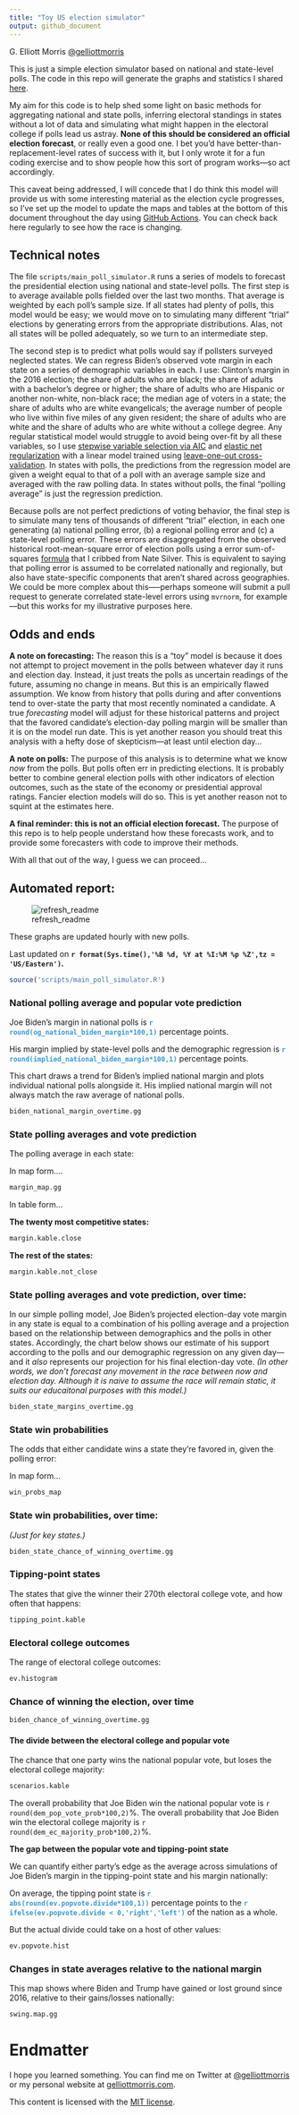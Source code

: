 ```yaml
---
title: "Toy US election simulator"
output: github_document
---
```


G. Elliott Morris [\@gelliottmorris](https://www.twitter.com/gelliottmorris)

This is just a simple election simulator based on national and state-level polls. The code in this repo will generate the graphs and statistics I shared [here](https://twitter.com/gelliottmorris/status/1257331350618726400?s=20).

My aim for this code is to help shed some light on basic methods for aggregating national and state polls, inferring electoral standings in states without a lot of data and simulating what might happen in the electoral college if polls lead us astray. **None of this should be considered an official election forecast**, or really even a good one. I bet you'd have better-than-replacement-level rates of success with it, but I only wrote it for a fun coding exercise and to show people how this sort of program works---so act accordingly.

This caveat being addressed, I will concede that I do think this model will provide us with some interesting material as the election cycle progresses, so I've set up the model to update the maps and tables at the bottom of this document throughout the day using [GitHub Actions](https://github.com/features/actions). You can check back here regularly to see how the race is changing.


## Technical notes

The file `scripts/main_poll_simulator.R` runs a series of models to forecast the presidential election using national and state-level polls. The first step is to average available polls fielded over the last two months. That average is weighted by each poll's sample size. If all states had plenty of polls, this model would be easy; we would move on to simulating many different "trial" elections by generating errors from the appropriate distributions. Alas, not all states will be polled adequately, so we turn to an intermediate step.

The second step is to predict what polls would say if pollsters surveyed neglected states. We can regress Biden's observed vote margin in each state on a series of demographic variables in each. I use: Clinton's margin in the 2016 election; the share of adults who are black; the share of adults with a bachelor's degree or higher; the share of adults who are Hispanic or another non-white, non-black race; the median age of voters in a state; the share of adults who are white evangelicals; the average number of people who live within five miles of any given resident; the share of adults who are white and the share of adults who are white without a college degree. Any regular statistical model would struggle to avoid being over-fit by all these variables, so I use [stepwise variable selection via AIC](https://en.wikipedia.org/wiki/Stepwise_regression) and [elastic net regularization](https://en.wikipedia.org/wiki/Elastic_net_regularization) with a linear model trained using [leave-one-out cross-validation](https://www.cs.cmu.edu/~schneide/tut5/node42.html). In states with polls, the predictions from the regression model are given a weight equal to that of a poll with an average sample size and averaged with the raw polling data. In states without polls, the final "polling average" is just the regression prediction.

Because polls are not perfect predictions of voting behavior, the final step is to simulate many tens of thousands of different "trial" election, in each one generating (a) national polling error, (b) a regional polling error and (c) a state-level polling error. These errors are disaggregated from the observed historical root-mean-square error of election polls using a error sum-of-squares [formula](https://fivethirtyeight.com/features/how-fivethirtyeight-calculates-pollster-ratings/) that I cribbed from Nate Silver. This is equivalent to saying that polling error is assumed to be correlated nationally and regionally, but also have state-specific components that aren't shared across geographies. We could be more complex about this—--perhaps someone will submit a pull request to generate correlated state-level errors using `mvrnorm`, for example---but this works for my illustrative purposes here.


## Odds and ends

**A note on forecasting:** The reason this is a "toy" model is because it does not attempt to project movement in the polls between whatever day it runs and election day. Instead, it just treats the polls as uncertain readings of the future, assuming no change in means. But this is an empirically flawed assumption. We know from history that polls during and after conventions tend to over-state the party that most recently nominated a candidate. A true _forecasting_ model will adjust for these historical patterns and project that the favored candidate's election-day polling margin will be smaller than it is on the model run date. This is yet another reason you should treat this analysis with a hefty dose of skepticism---at least until election day...

**A note on polls:** The purpose of this analysis is to determine what we know _now_ from the polls. But polls often err in predicting elections. It is probably better to combine general election polls with other indicators of election outcomes, such as the state of the economy or presidential approval ratings. Fancier election models will do so. This is yet another reason not to squint at the estimates here. 

**A final reminder: this is not an official election forecast.** The purpose of this repo is to help people understand how these forecasts work, and to provide some forecasters with code to improve their methods. 

With all that out of the way, I guess we can proceed...


## Automated report:

![refresh_readme](https://github.com/elliottmorris/toy-us-election-simulator/workflows/refresh_readme/badge.svg)

These graphs are updated hourly with new polls. 

Last updated on **`r format(Sys.time(),'%B %d, %Y at %I:%M %p %Z',tz = 'US/Eastern')`.**


```r
source('scripts/main_poll_simulator.R')
```


### National polling average and popular vote prediction

Joe Biden's margin in national polls is **<span style="color: #3498DB;">`r round(og_national_biden_margin*100,1)`</span>** percentage points. 

His margin implied by state-level polls and the demographic regression is **<span style="color: #3498DB;">`r round(implied_national_biden_margin*100,1)`</span>** percentage points.


This chart draws a trend for Biden's implied national margin and plots individual national polls alongside it. His implied national margin will not always match the raw average of national polls.

```r
biden_national_margin_overtime.gg
```


### State polling averages and vote prediction

The polling average in each state:

In map form....

```r
margin_map.gg
```

In table form...

**The twenty most competitive states:**

```r
margin.kable.close
```

**The rest of the states:**

```r
margin.kable.not_close
```


### State polling averages and vote prediction, over time:

In our simple polling model, Joe Biden's projected election-day vote margin in any state is equal to a combination of his polling average and a projection based on the relationship between demographics and the polls in other states. Accordingly, the chart below shows our estimate of his support according to the polls and our demographic regression on any given day---and it _also_ represents our projection for his final election-day vote. _(In other words, we don't forecast any movement in the race between now and election day. Although it is naive  to assume the race will remain static, it suits our educaitonal purposes with this model.)_


```r
biden_state_margins_overtime.gg
```


### State win probabilities

The odds that either candidate wins a state they're favored in, given the polling error:

In map form...

```r
win_probs_map
```


### State win probabilities, over time:

_(Just for key states.)_


```r
biden_state_chance_of_winning_overtime.gg
```


### Tipping-point states

The states that give the winner their 270th electoral college vote, and how often that happens:

```r
tipping_point.kable
```


### Electoral college outcomes

The range of electoral college outcomes:

```r
ev.histogram
```


### Chance of winning the election, over time

```r
biden_chance_of_winning_overtime.gg
```


#### The divide between the electoral college and popular vote

The chance that one party wins the national popular vote, but loses the electoral college majority:

```r
scenarios.kable
```

The overall probability that Joe Biden win the national popular vote is `r round(dem_pop_vote_prob*100,2)`%.
The overall probability that Joe Biden win the electoral college majority is `r round(dem_ec_majority_prob*100,2)`%.

**The gap between the popular vote and tipping-point state**

We can quantify either party's edge as the average across simulations of Joe Biden's margin in the tipping-point state and his margin nationally:

On average, the tipping point state is **<span style="color: #3498DB;">`r abs(round(ev.popvote.divide*100,1))`</span>** percentage points to the **<span style="color: #3498DB;">`r ifelse(ev.popvote.divide < 0,'right','left')`</span>** of the nation as a whole.

But the actual divide could take on a host of other values:

```r
ev.popvote.hist
```


### Changes in state averages relative to the national margin

This map shows where Biden and Trump have gained or lost ground since 2016, relative to their gains/losses nationally:

```r
swing.map.gg
```



# Endmatter

I hope you learned something. You can find me on Twitter at [\@gelliottmorris](https://www.twitter.com/gelliottmorris) or my personal website at [gelliottmorris.com](https://www.gelliottmorris.com/).

This content is licensed with the [MIT license](LICENSE).



